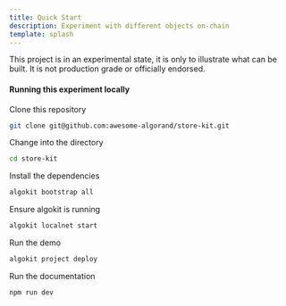 ```yaml
---
title: Quick Start
description: Experiment with different objects on-chain
template: splash
---
```



<Aside type="danger">This project is in an experimental state, it is only to illustrate what can be built.
  It is not production grade or officially endorsed.</Aside>

<PreviewIsland client:only="react"/>

<LinkCard
  title="Find out more"
  href="/justification"
  icon="pencil"
  description="References and justification for this project"
/>

<h4>Running this experiment locally</h4>

Clone this repository

```bash
git clone git@github.com:awesome-algorand/store-kit.git
```

Change into the directory

```bash
cd store-kit
```

Install the dependencies

```bash
algokit bootstrap all
```

Ensure algokit is running

```bash
algokit localnet start
```

Run the demo

```bash
algokit project deploy
```

Run the documentation

```bash
npm run dev
```
